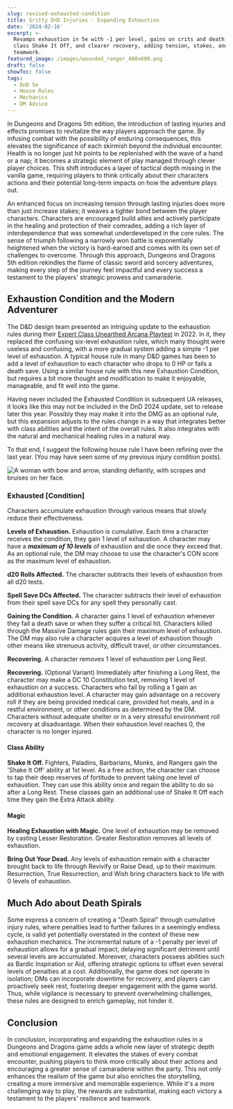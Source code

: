 ```yaml
---
slug: revised-exhausted-condition
title: Gritty DnD Injuries - Expanding Exhaustion
date: '2024-02-16'
excerpt: >-
  Revamps exhaustion in 5e with -1 per level, gains on crits and death saves,
  class Shake It Off, and clearer recovery, adding tension, stakes, and
  teamwork.
featured_image: /images/wounded_ranger_480x600.png
draft: false
showToc: false
tags:
  - DnD 5e
  - House Rules
  - Mechanics
  - DM Advice
---
```


In Dungeons and Dragons 5th edition, the introduction of lasting injuries and effects promises to revitalize the way players approach the game. By infusing combat with the possibility of enduring consequences, this elevates the significance of each skirmish beyond the individual encounter. Health is no longer just hit points to be replenished with the wave of a hand or a nap; it becomes a strategic element of play managed through clever player choices. This shift introduces a layer of tactical depth missing in the vanilla game, requiring players to think critically about their characters actions and their potential long-term impacts on how the adventure plays out.

An enhanced focus on increasing tension through lasting injuries does more than just increase stakes; it weaves a tighter bond between the player characters. Characters are encouraged build allies and actively participate in the healing and protection of their comrades, adding a rich layer of interdependence that was somewhat underdeveloped in the core rules. The sense of triumph following a narrowly won battle is exponentially heightened when the victory is hard-earned and comes with its own set of challenges to overcome. Through this approach, Dungeons and Dragons 5th edition rekindles the flame of classic sword and sorcery adventures, making every step of the journey feel impactful and every success a testament to the players' strategic prowess and camaraderie.

## Exhaustion Condition and the Modern Adventurer

The D&D design team presented an intriguing update to the exhaustion rules during their [Expert Class Unearthed Arcana Playtest](https://media.dndbeyond.com/compendium-images/one-dnd/expert-classes/kpx0MvyfBGHe0XKk/UA2022-Expert-Classes.pdf) in 2022. In it, they replaced the confusing six-level exhaustion rules, which many thought were useless and confusing, with a more gradual system adding a simple -1 per level of exhaustion. A typical house rule in many D&D games has been to add a level of exhaustion to each character who drops to 0 HP or fails a death save. Using a similar house rule with this new Exhaustion Condition, but requires a bit more thought and modification to make it enjoyable, manageable, and fit well into the game.

Having never included the Exhausted Condition in subsequent UA releases, it looks like this may not be included in the DnD 2024 update, set to release later this year.  Possibly they may make it into the DMG as an optional rule, but this expansion adjusts to the rules change in a way that integrates better with class abilities and the intent of the overall rules. It also integrates with the natural and mechanical healing rules in a natural way.

To that end, I suggest the following house rule I have been refining over the last year. (You may have seen some of my previous injury condition posts).

![A woman with bow and arrow, standing defiantly, with scrapes and bruises on her face.](/images/wounded_ranger_480x600.png)

### Exhausted [Condition]

Characters accumulate exhaustion through various means that slowly reduce their effectiveness.

**Levels of Exhaustion.** Exhaustion is cumulative. Each time a character receives the condition, they gain 1 level of exhaustion. A character may have a ***maximum of 10 levels*** of exhaustion and die once they exceed that. As an optional rule, the DM may choose to use the character's CON score as the maximum level of exhaustion.

**d20 Rolls Affected.** The character subtracts their levels of exhaustion from all d20 tests.  

**Spell Save DCs Affected.** The character subtracts their level of exhaustion from their spell save DCs for any spell they personally cast.

**Gaining the Condition.** A character gains 1 level of exhaustion whenever they fail a death save or when they suffer a critical hit. Characters killed through the Massive Damage rules gain their maximum level of exhaustion. The DM may also rule a character acquires a level of exhaustion though other means like strenuous activity, difficult travel, or other circumstances.

**Recovering.** A character removes 1 level of exhaustion per Long Rest.

**Recovering.** (Optional Variant) Immediately after finishing a Long Rest, the character may make a DC 10 Constitution test, removing 1 level of exhaustion on a success. Characters who fail by rolling a 1 gain an additional exhaustion level. A character may gain advantage on a recovery roll if they are being provided medical care, provided hot meals, and in a restful environment, or other conditions as determined by the DM. Characters without adequate shelter or in a very stressful environment roll recovery at disadvantage. When their exhaustion level reaches 0, the character is no longer injured.

#### Class Ability 

**Shake It Off.** Fighters, Paladins, Barbarians, Monks, and Rangers gain the 'Shake It Off' ability at 1st level. As a free action, the character can choose to tap their deep reserves of fortitude to prevent taking one level of exhaustion. They can use this ability once and regain the ability to do so after a Long Rest. These classes gain an additional use of Shake It Off each time they gain the Extra Attack ability.

#### Magic

**Healing Exhaustion with Magic.** One level of exhaustion may be removed by casting Lesser Restoration. Greater Restoration removes all levels of exhaustion.

**Bring Out Your Dead.** Any levels of exhaustion remain with a character brought back to life through Revivify or Raise Dead, up to their maximum. Resurrection, True Resurrection, and Wish bring characters back to life with 0 levels of exhaustion.

## Much Ado about Death Spirals

Some express a concern of creating a "Death Spiral" through cumulative injury rules, where penalties lead to further failures in a seemingly endless cycle, is valid yet potentially overstated in the context of these new exhaustion mechanics. The incremental nature of a -1 penalty per level of exhaustion allows for a gradual impact, delaying significant detriment until several levels are accumulated. Moreover, characters possess abilities such as Bardic Inspiration or Aid, offering strategic options to offset even several levels of penalties at a cost. Additionally, the game does not operate in isolation; DMs can incorporate downtime for recovery, and players can proactively seek rest, fostering deeper engagement with the game world. Thus, while vigilance is necessary to prevent overwhelming challenges, these rules are designed to enrich gameplay, not hinder it.

## Conclusion

In conclusion, incorporating and expanding the exhaustion rules in a Dungeons and Dragons game adds a whole new layer of strategic depth and emotional engagement. It elevates the stakes of every combat encounter, pushing players to think more critically about their actions and encouraging a greater sense of camaraderie within the party. This not only enhances the realism of the game but also enriches the storytelling, creating a more immersive and memorable experience. While it's a more challenging way to play, the rewards are substantial, making each victory a testament to the players' resilience and teamwork.
